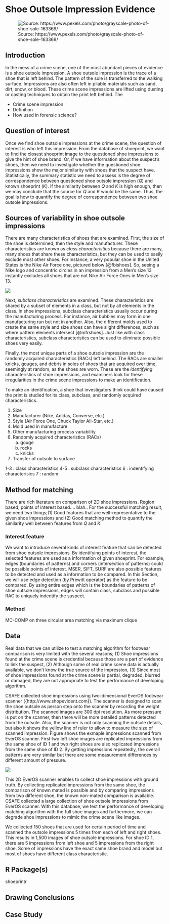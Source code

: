 # Shoe Outsole Impression Evidence {#shoe}

![Source: https://www.pexels.com/photo/grayscale-photo-of-shoe-sole-163369/](img/shoesole.png)

## Introduction

In the mess of a crime scene, one of the most abundant pieces of evidence is a shoe outsole impression. A shoe outsole impression is the trace of a shoe that is left behind. The pattern of the sole is transferred to the walking surface. Impressions are also often left in pliable materials such as sand, dirt, snow, or blood. These crime scene impressions are lifted using dusting or casting techniques to obtain the print left behind. The 

- Crime scene impression
- Definition
- How used in forensic science? 

## Question of interest
Once we find shoe outsole impressions at the crime scene, the question of interest is who left this impression. From the database of shoeprint, we want to find the closest shoeprint image to the questioned shoe impressions to give the hint of shoe brand. Or, if we have information about the suspect's shoes, then we need to investigate whether the questioned shoe impressions show the major similarity with shoes that the suspect have. Statistically, the summary statistic we need to assess is the degree of correspondence between questioned shoe outsole impression ($Q$) and known shoeprint ($K$). If the similarity between $Q$ and $K$ is high enough, then we may conclude that the source for $Q$ and $K$ would be the same. Thus, the goal is how to quantify the degree of correspondence between two shoe outsole impressions.  


## Sources of variability in shoe outsole impressions

There are many characteristics of shoes that are examined. First, the size of the shoe is determined, then the style and manufacturer. These characteristics are known as *class characteristics* because there are many, many shoes that share these characteristics, but they can be used to easily exclude most other shoes. For instance, a very popular shoe in the United States is the Nike Air Force one, pictured below [@fbishoes]. So, seeing a Nike logo and concentric circles in an impression from a Men's size 13 instantly excludes all shoes that are not Nike Air Force Ones in Men's size 13. 

![](https://c.static-nike.com/a/images/t_PDP_1728_v1/f_auto/q3byyhcazwdatzj7si11/air-force-1-mid-07-womens-shoe-0nT1KyYW.jpg)

Next, *subclass characteristics* are examined. These characteristics are shared by a subset of elements in a class, but not by all elements in the class. In shoe impressions, subclass characteristics usually occur during the manufacturing process. For instance, air bubbles may form in one manufacturing run but not in another. Also, the different molds used to create the same style and size shoes can have slight differences, such as where pattern elements intersect [@mfrshoes]. Just like with class characteristics, subclass characteristics can be used to eliminate possible shoes very easily. 

Finally, the most unique parts of a shoe outsole impression are the randomly acquired characteristics (RACs) left behind. The RACs are smaller knicks, gouges, and debris in soles of shoes that are acquired over time, seemingly at random, as the shoes are worn. These are the *identifying* characteristics of shoe impressions, and examiners look for these irregularities in the crime scene impressions to make an identification. 

To make an identification, a shoe that investigators think could have caused the print is studied for its class, subclass, and randomly acquired characteristics. 

1. Size 
2. Manufacturer (Nike, Adidas, Converse, etc.)
3. Style (Air Force One, Chuck Taylor All-Star, etc.)
4. Mold used in manufacture
5. Other manufacturing process variability
6. Randomly acquired characteristics (RACs)
    a. gouge
    b. rocks
    c. knicks 
7. Transfer of outsole to surface    
    
1-3 : class characteristics
4-5 : subclass characteristics
6 : indentifying characterisics
7 : random 





## Method for matching
There are rich literature on comparison of 2D shoe impressions. Region based, points of interest based.... blah.. 
For the successful matching result, we need two things;(1) Good features that are well-representative to the given shoe impressions and (2) Good matching method to quantify the similarity well between features from $Q$ and $K$.   


### Interest feature
We want to introduce several kinds of interest feature that can be detected from shoe outsole impressions. By identifying points of interest, the selected features are used as a information of given shoeprint. For example, edges (boundaries of patterns) and corners (intersection of patterns) could be possible points of interest. MSER, SIFT, SURF are also possible features to be detected and used as a information to be compared. In this Section, we will use edge detection (by Prewitt operator) as the feature to be compared. By using entire edges which is the boundaries of patterns of shoe outsole impressions, edges will contain class, subclass and possible RAC to uniquely indentify the suspect.   


### Method
MC-COMP on three circular area matching via maximum clique


## Data 

Real data that we can utilize to test a matching algorithm for footwear comparison is very limited with the several reasons; (1) Shoe impressions found at the crime scene is credential because those are a part of evidence to link the suspect, (2)  Although some of real crime scene data is actually available, we don't know the true source of the impression, (3) Since most of shoe impressions found at the crime scene is partial, degraded, blurred or damaged, they are not appropriate to test the performance of developing algorithm.  


CSAFE collected shoe impressions using two-dimensional EverOS footwear scanner (\url{http://www.shopevident.com}{http://www.shopevident.com}). The scanner is designed to scan the shoe outsole as person step onto the scanner by recording the weight distribution. The scanned images are 300 dpi resolution. As more pressure is put on the scanner, then there will be more detailed patterns detected from the outsole. Also, the scanner is not only scanning the outsole details, but also it shows the yellow line of ruler to allow to measure the size of scanned impression. Figure \ref{everos_ex} shows the exmaple impressions scanned from EverOS scanner. First two left shoe images are replicated impressions from the same shoe of ID 1 and two right shoes are also replicated impressions from the same shoe of ID 2. By getting impressions repeatedly, the overall patterns are very similar but there are some measurement differences by different amount of pressure.


<img src="img/everos_ex.PNG">


This 2D EverOS scanner enables to collect shoe impressions with ground truth. By collecting replicated impressions from the same shoe, the comparison of known mated is possible and by comparing impressions from two different shoe, the known non-mated comparison is available. CSAFE collected a large collection of shoe outsole impressions from EverOS scanner. With this database, we test the performance of developing matching algorithm with the full shoe images and furthermore, we can degrade shoe impressions to mimic the crime scene like images.      


We collected 150 shoes that are used for certain period of time and scanned the outsole impressions 5 times from each of left and right shoes. This results in 1,500 images of shoe outsole impressions. For shoe ID 1, there are 5 impressions from left shoe and 5 impressions from the right shoe. Some of impressions have the exact same shoe brand and model but most of shoes have different class characteristic.  




## R Package(s)

shoeprintr

## Drawing Conclusions


## Case Study




